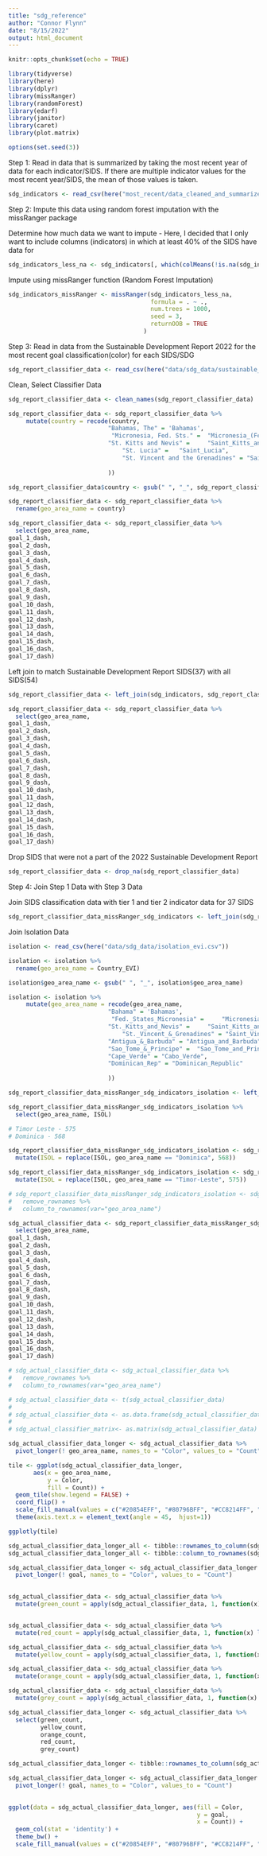 ```yaml
---
title: "sdg_reference"
author: "Connor Flynn"
date: "8/15/2022"
output: html_document
---
```


```r
knitr::opts_chunk$set(echo = TRUE)

library(tidyverse)
library(here)
library(dplyr)
library(missRanger)
library(randomForest)
library(edarf)
library(janitor)
library(caret)
library(plot.matrix)

options(set.seed(3))
```

Step 1: Read in data that is summarized by taking the most recent year of data for each indicator/SIDS. If there are multiple indicator values for the most recent year/SIDS, the mean of those values is taken.

```r
sdg_indicators <- read_csv(here("most_recent/data_cleaned_and_summarized/sdg_indicators_joined_most_recent.csv"))
```


Step 2: Impute this data using random forest imputation with the missRanger package

Determine how much data we want to impute
  - Here, I decided that I only want to include columns (indicators) in which at least 40% of the SIDS have data for
```r
sdg_indicators_less_na <- sdg_indicators[, which(colMeans(!is.na(sdg_indicators)) > 0.4)]
```


Impute using missRanger function (Random Forest Imputation)
```r
sdg_indicators_missRanger <- missRanger(sdg_indicators_less_na, 
                                        formula = . ~ ., 
                                        num.trees = 1000,
                                        seed = 3,
                                        returnOOB = TRUE
                                      )
```



Step 3: Read in data from the Sustainable Development Report 2022 for the most recent goal classification(color) for each SIDS/SDG


```r
sdg_report_classifier_data <- read_csv(here("data/sdg_data/sustainable_development_report_2022.csv"))
```



Clean, Select Classifier Data

```r
sdg_report_classifier_data <- clean_names(sdg_report_classifier_data)
```

```r
sdg_report_classifier_data <- sdg_report_classifier_data %>%
     mutate(country = recode(country, 
                            "Bahamas, The" = 'Bahamas',
                             "Micronesia, Fed. Sts." = 	"Micronesia_(Federated_States_of)",
                            "St. Kitts and Nevis" = 	"Saint_Kitts_and_Nevis",
                            	"St. Lucia" = 	"Saint_Lucia", 
                            	"St. Vincent and the Grenadines" = "Saint_Vincent_and_the_Grenadines"
                            
                            ))
```



```r
sdg_report_classifier_data$country <- gsub(" ", "_", sdg_report_classifier_data$country)
```

```r
sdg_report_classifier_data <- sdg_report_classifier_data %>%
  rename(geo_area_name = country)
```


```r
sdg_report_classifier_data <- sdg_report_classifier_data %>% 
  select(geo_area_name, 
goal_1_dash,
goal_2_dash,
goal_3_dash,
goal_4_dash,
goal_5_dash,
goal_6_dash,
goal_7_dash,
goal_8_dash,
goal_9_dash,
goal_10_dash,
goal_11_dash,
goal_12_dash,
goal_13_dash,
goal_14_dash,
goal_15_dash,
goal_16_dash,
goal_17_dash)
```



Left join to match Sustainable Development Report SIDS(37) with all SIDS(54)
```r
sdg_report_classifier_data <- left_join(sdg_indicators, sdg_report_classifier_data, by = "geo_area_name")
```




```r
sdg_report_classifier_data <- sdg_report_classifier_data %>% 
  select(geo_area_name, 
goal_1_dash,
goal_2_dash,
goal_3_dash,
goal_4_dash,
goal_5_dash,
goal_6_dash,
goal_7_dash,
goal_8_dash,
goal_9_dash,
goal_10_dash,
goal_11_dash,
goal_12_dash,
goal_13_dash,
goal_14_dash,
goal_15_dash,
goal_16_dash,
goal_17_dash)
```

Drop SIDS that were not a part of the 2022 Sustainable Development Report
```r
sdg_report_classifier_data <- drop_na(sdg_report_classifier_data)
```



Step 4: Join Step 1 Data with Step 3 Data

Join SIDS classification data with tier 1 and tier 2 indicator data for 37 SIDS
```r
sdg_report_classifier_data_missRanger_sdg_indicators <- left_join(sdg_report_classifier_data, sdg_indicators_missRanger, by = "geo_area_name")
```


Join Isolation Data
```r
isolation <- read_csv(here("data/sdg_data/isolation_evi.csv"))
```

```r
isolation <- isolation %>%
  rename(geo_area_name = Country_EVI)
```


```r
isolation$geo_area_name <- gsub(" ", "_", isolation$geo_area_name)
```


```r
isolation <- isolation %>%
     mutate(geo_area_name = recode(geo_area_name, 
                            "Bahama" = 'Bahamas',
                             "Fed._States_Micronesia" = 	"Micronesia_(Federated_States_of)",
                            "St._Kitts_and_Nevis" = 	"Saint_Kitts_and_Nevis",
                            	"St._Vincent_&_Grenadines" = "Saint_Vincent_and_the_Grenadines",
                            "Antigua_&_Barbuda" = "Antigua_and_Barbuda",
                            "Sao_Tome_&_Principe" =  "Sao_Tome_and_Principe",
                            "Cape_Verde" = "Cabo_Verde",
                            "Dominican_Rep" = "Dominican_Republic"
                            
                            ))
```




```r
sdg_report_classifier_data_missRanger_sdg_indicators_isolation <- left_join(sdg_report_classifier_data_missRanger_sdg_indicators, isolation, by = "geo_area_name")

sdg_report_classifier_data_missRanger_sdg_indicators_isolation %>% 
  select(geo_area_name, ISOL)

# Timor Leste - 575
# Dominica - 568

sdg_report_classifier_data_missRanger_sdg_indicators_isolation <- sdg_report_classifier_data_missRanger_sdg_indicators_isolation %>%                               # Replacing values
  mutate(ISOL = replace(ISOL, geo_area_name == "Dominica", 568))

sdg_report_classifier_data_missRanger_sdg_indicators_isolation <- sdg_report_classifier_data_missRanger_sdg_indicators_isolation %>%                               # Replacing values
  mutate(ISOL = replace(ISOL, geo_area_name == "Timor-Leste", 575))

```


```r
# sdg_report_classifier_data_missRanger_sdg_indicators_isolation <- sdg_report_classifier_data_missRanger_sdg_indicators_isolation %>% 
#   remove_rownames %>% 
#   column_to_rownames(var="geo_area_name")
```



```r
sdg_actual_classifier_data <- sdg_report_classifier_data_missRanger_sdg_indicators_isolation %>% 
  select(geo_area_name, 
goal_1_dash,
goal_2_dash,
goal_3_dash,
goal_4_dash,
goal_5_dash,
goal_6_dash,
goal_7_dash,
goal_8_dash,
goal_9_dash,
goal_10_dash,
goal_11_dash,
goal_12_dash,
goal_13_dash,
goal_14_dash,
goal_15_dash,
goal_16_dash,
goal_17_dash)
```

```r
# sdg_actual_classifier_data <- sdg_actual_classifier_data %>%
#   remove_rownames %>%
#   column_to_rownames(var="geo_area_name")
```



```r
# sdg_actual_classifier_data <- t(sdg_actual_classifier_data)
# 
# sdg_actual_classifier_data <- as.data.frame(sdg_actual_classifier_data)
# 
# sdg_actual_classifier_matrix<- as.matrix(sdg_actual_classifier_data)
```

```r
sdg_actual_classifier_data_longer <- sdg_actual_classifier_data %>% 
  pivot_longer(! geo_area_name, names_to = "Color", values_to = "Count")
```





```r
tile <- ggplot(sdg_actual_classifier_data_longer, 
       aes(x = geo_area_name,
           y = Color, 
           fill = Count)) + 
  geom_tile(show.legend = FALSE) +
  coord_flip() +
  scale_fill_manual(values = c("#20854EFF", "#80796BFF", "#CC8214FF", "#A73030FF", "#EFC000FF" )) +
  theme(axis.text.x = element_text(angle = 45,  hjust=1)) 

ggplotly(tile)
```




```r
sdg_actual_classifier_data_longer_all <- tibble::rownames_to_column(sdg_actual_classifier_data, "goal")
sdg_actual_classifier_data_longer_all <- tibble::column_to_rownames(sdg_actual_classifier_data, var = "rowname")
```



```r
sdg_actual_classifier_data_longer <- sdg_actual_classifier_data_longer %>% 
  pivot_longer(! goal, names_to = "Color", values_to = "Count")
  
```



```r
sdg_actual_classifier_data <- sdg_actual_classifier_data %>% 
  mutate(green_count = apply(sdg_actual_classifier_data, 1, function(x) length(which(x=="green"))))


sdg_actual_classifier_data <- sdg_actual_classifier_data %>% 
  mutate(red_count = apply(sdg_actual_classifier_data, 1, function(x) length(which(x=="red"))))

sdg_actual_classifier_data <- sdg_actual_classifier_data %>% 
  mutate(yellow_count = apply(sdg_actual_classifier_data, 1, function(x) length(which(x=="yellow"))))

sdg_actual_classifier_data <- sdg_actual_classifier_data %>% 
  mutate(orange_count = apply(sdg_actual_classifier_data, 1, function(x) length(which(x=="orange"))))

sdg_actual_classifier_data <- sdg_actual_classifier_data %>% 
  mutate(grey_count = apply(sdg_actual_classifier_data, 1, function(x) length(which(x=="grey"))))
```

```r
sdg_actual_classifier_data_longer <- sdg_actual_classifier_data %>% 
  select(green_count,
         yellow_count, 
         orange_count,
         red_count,
         grey_count)
```

```r
sdg_actual_classifier_data_longer <- tibble::rownames_to_column(sdg_actual_classifier_data_longer, "goal")
```



```r
sdg_actual_classifier_data_longer <- sdg_actual_classifier_data_longer %>% 
  pivot_longer(! goal, names_to = "Color", values_to = "Count")
  
```


```r
ggplot(data = sdg_actual_classifier_data_longer, aes(fill = Color, 
                                                     y = goal, 
                                                     x = Count)) + 
  geom_col(stat = 'identity') + 
  theme_bw() +
  scale_fill_manual(values = c("#20854EFF", "#80796BFF", "#CC8214FF", "#A73030FF", "#EFC000FF" ))
```
